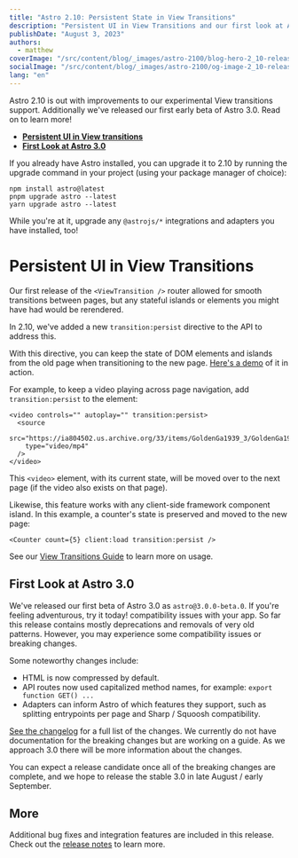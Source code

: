 ```yaml
---
title: "Astro 2.10: Persistent State in View Transitions"
description: "Persistent UI in View Transitions and our first look at Astro 3.0"
publishDate: "August 3, 2023"
authors:
  - matthew
coverImage: "/src/content/blog/_images/astro-2100/blog-hero-2_10-release.png"
socialImage: "/src/content/blog/_images/astro-2100/og-image-2_10-release.png"
lang: "en"
---
```


Astro 2.10 is out with improvements to our experimental View transitions support. Additionally we've released our first early beta of Astro 3.0. Read on to learn more!


- **[Persistent UI in View transitions](#view-transitions-experimental)**
- **[First Look at Astro 3.0](#astro-3)**

If you already have Astro installed, you can upgrade it to 2.10 by running the upgrade command in your project (using your package manager of choice):

```
npm install astro@latest
pnpm upgrade astro --latest
yarn upgrade astro --latest
```

While you're at it, upgrade any `@astrojs/*` integrations and adapters you have installed, too!

# Persistent UI in View Transitions

Our first release of the `<ViewTransition />` router allowed for smooth transitions between pages, but any stateful islands or elements you might have had would be rerendered.

In 2.10, we've added a new `transition:persist` directive to the API to address this.

With this directive, you can keep the state of DOM elements and islands from the old page when transitioning to the new page. [Here's a demo](https://stackblitz.com/edit/github-stfdbe-ikkp2e?file=src%2Fpages%2Findex.astro) of it in action.

For example, to keep a video playing across page navigation, add `transition:persist` to the element:

```astro
<video controls="" autoplay="" transition:persist>
  <source
    src="https://ia804502.us.archive.org/33/items/GoldenGa1939_3/GoldenGa1939_3_512kb.mp4"
    type="video/mp4"
  />
</video>
```

This `<video>` element, with its current state, will be moved over to the next page (if the video also exists on that page).

Likewise, this feature works with any client-side framework component island. In this example, a counter's state is preserved and moved to the new page:

```astro
<Counter count={5} client:load transition:persist />
```

See our [View Transitions Guide](https://docs.astro.build/en/guides/view-transitions/#maintaining-state) to learn more on usage.

## First Look at Astro 3.0

We've released our first beta of Astro 3.0 as `astro@3.0.0-beta.0`. If you're feeling adventurous, try it today! compatibility issues with your app. So far this release contains mostly deprecations and removals of very old patterns. However, you may experience some compatibility issues or breaking changes.

Some noteworthy changes include:

- HTML is now compressed by default.
- API routes now used capitalized method names, for example: `export function GET() ...`
- Adapters can inform Astro of which features they support, such as splitting entrypoints per page and Sharp / Squoosh compatibility.

[See the changelog](https://github.com/withastro/astro/blob/refs/heads/next/packages/astro/CHANGELOG.md#300-beta0) for a full list of the changes. We currently do not have documentation for the breaking changes but are working on a guide. As we approach 3.0 there will be more information about the changes.

You can expect a release candidate once all of the breaking changes are complete, and we hope to release the stable 3.0 in late August / early September.

## More

Additional bug fixes and integration features are included in this release. Check out the [release notes](https://github.com/withastro/astro/pull/7714) to learn more.